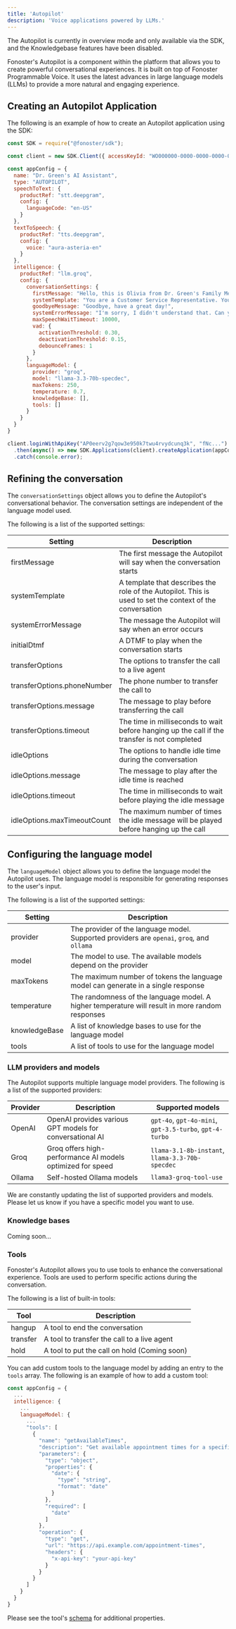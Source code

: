 ```yaml
---
title: 'Autopilot'
description: 'Voice applications powered by LLMs.'
---
```



<WipDocsWarning />

<Warning>
  The Autopilot is currently in overview mode and only available via the SDK, and the Knowledgebase features have been disabled.
</Warning>

Fonoster's Autopilot is a component within the platform that allows you to create powerful conversational experiences. It is built on top of Fonoster Programmable Voice. It uses the latest advances in large language models (LLMs) to provide a more natural and engaging experience.

## Creating an Autopilot Application

The following is an example of how to create an Autopilot application using the SDK:

```javascript
const SDK = require("@fonoster/sdk");

const client = new SDK.Client({ accessKeyId: "WO000000-0000-0000-0000-000000000000" });

const appConfig = {
  name: "Dr. Green's AI Assistant",
  type: "AUTOPILOT",
  speechToText: {
    productRef: "stt.deepgram",
    config: {
      languageCode: "en-US"
    }
  },
  textToSpeech: {
    productRef: "tts.deepgram",
    config: {
      voice: "aura-asteria-en"
    }
  },
  intelligence: {
    productRef: "llm.groq",
    config: {
      conversationSettings: {
        firstMessage: "Hello, this is Olivia from Dr. Green's Family Medicine. How can I assist you today?",
        systemTemplate: "You are a Customer Service Representative. You are here to help the caller with their needs.",
        goodbyeMessage: "Goodbye, have a great day!",
        systemErrorMessage: "I'm sorry, I didn't understand that. Can you please repeat it?",
        maxSpeechWaitTimeout: 10000,
        vad: {
          activationThreshold: 0.30,
          deactivationThreshold: 0.15,
          debounceFrames: 1
        }
      },
      languageModel: {
        provider: "groq",
        model: "llama-3.3-70b-specdec",
        maxTokens: 250,
        temperature: 0.7,
        knowledgeBase: [],
        tools: []
      }
    }
  }
}

client.loginWithApiKey("AP0eerv2g7qow3e950k7twu4rvydcunq3k", "fNc...")
  .then(async() => new SDK.Applications(client).createApplication(appConfig))
  .catch(console.error);
```

## Refining the conversation

The `conversationSettings` object allows you to define the Autopilot's conversational behavior. The conversation settings are independent of the language model used.

The following is a list of the supported settings:

| Setting                     | Description                                                                                              |
| --------------------------- | -------------------------------------------------------------------------------------------------------- |
| firstMessage                | The first message the Autopilot will say when the conversation starts                                    |
| systemTemplate              | A template that describes the role of the Autopilot. This is used to set the context of the conversation |
| systemErrorMessage          | The message the Autopilot will say when an error occurs                                                  |
| initialDtmf                 | A DTMF to play when the conversation starts                                                              |
| transferOptions             | The options to transfer the call to a live agent                                                         |
| transferOptions.phoneNumber | The phone number to transfer the call to                                                                 |
| transferOptions.message     | The message to play before transferring the call                                                         |
| transferOptions.timeout     | The time in milliseconds to wait before hanging up the call if the transfer is not completed             |
| idleOptions                 | The options to handle idle time during the conversation                                                  |
| idleOptions.message         | The message to play after the idle time is reached                                                       |
| idleOptions.timeout         | The time in milliseconds to wait before playing the idle message                                         |
| idleOptions.maxTimeoutCount | The maximum number of times the idle message will be played before hanging up the call                   |

## Configuring the language model

The `languageModel` object allows you to define the language model the Autopilot uses. The language model is responsible for generating responses to the user's input.

The following is a list of the supported settings:

| Setting       | Description                                                                                     |
| ------------- | ----------------------------------------------------------------------------------------------- |
| provider      | The provider of the language model. Supported providers are `openai`, `groq`, and `ollama`      |
| model         | The model to use. The available models depend on the provider                                   |
| maxTokens     | The maximum number of tokens the language model can generate in a single response               |
| temperature   | The randomness of the language model. A higher temperature will result in more random responses |
| knowledgeBase | A list of knowledge bases to use for the language model                                         |
| tools         | A list of tools to use for the language model                                                   |

### LLM providers and models

The Autopilot supports multiple language model providers. The following is a list of the supported providers:

| Provider | Description                                                | Supported models                                        |
| -------- | ---------------------------------------------------------- | ------------------------------------------------------- |
| OpenAI   | OpenAI provides various GPT models for conversational AI   | `gpt-4o`, `gpt-4o-mini`, `gpt-3.5-turbo`, `gpt-4-turbo` |
| Groq     | Groq offers high-performance AI models optimized for speed | `llama-3.1-8b-instant`, `llama-3.3-70b-specdec`         |
| Ollama   | Self-hosted Ollama models                                  | `llama3-groq-tool-use`                                  |

<Tip>
  We are constantly updating the list of supported providers and models. Please let us know if you have a specific model you want to use.
</Tip>

### Knowledge bases

Coming soon...

### Tools

Fonoster's Autopilot allows you to use tools to enhance the conversational experience. Tools are used to perform specific actions during the conversation.

The following is a list of built-in tools:

| Tool     | Description                                  |
| -------- | -------------------------------------------- |
| hangup   | A tool to end the conversation               |
| transfer | A tool to transfer the call to a live agent  |
| hold     | A tool to put the call on hold (Coming soon) |

You can add custom tools to the language model by adding an entry to the `tools` array. The following is an example of how to add a custom tool:

```javascript
const appConfig = {
  ...
  intelligence: {
    ...
    languageModel: {
      ...
      "tools": [
        {
          "name": "getAvailableTimes",
          "description": "Get available appointment times for a specific date.",
          "parameters": {
            "type": "object",
            "properties": {
              "date": {
                "type": "string",
                "format": "date"
              }
            },
            "required": [
              "date"
            ]
          },
          "operation": {
            "type": "get",
            "url": "https://api.example.com/appointment-times",
            "headers": {
              "x-api-key": "your-api-key"
            }
          }
        }
      ]
    }
  }
}
```

Please see the tool's [schema](https://github.com/fonoster/fonoster/blob/main/mods/common/src/assistants/tools/toolSchema.ts) for additional properties.